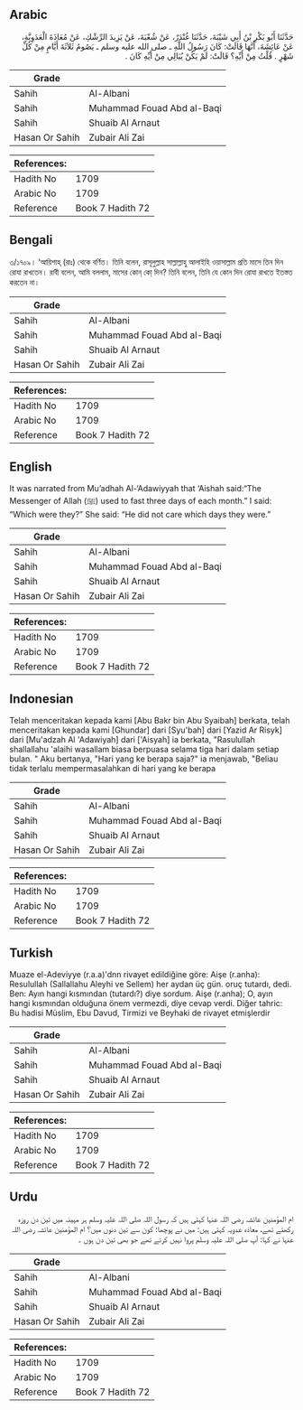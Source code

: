 ## Arabic


<div dir="rtl" lang="ar" style={{fontSize:'larger',backgroundColor:'#f8f9fa',padding:20}}>
حَدَّثَنَا أَبُو بَكْرِ بْنُ أَبِي شَيْبَةَ، حَدَّثَنَا غُنْدَرٌ، عَنْ شُعْبَةَ، عَنْ يَزِيدَ الرِّشْكِ، عَنْ مُعَاذَةَ الْعَدَوِيَّةِ، عَنْ عَائِشَةَ، أَنَّهَا قَالَتْ: كَانَ رَسُولُ اللَّهِ ـ صلى الله عليه وسلم ـ يَصُومُ ثَلاَثَةَ أَيَّامٍ مِنْ كُلِّ شَهْرٍ ‏.‏ قُلْتُ مِنْ أَيِّهِ؟ قَالَتْ: لَمْ يَكُنْ يُبَالِي مِنْ أَيِّهِ كَانَ ‏.‏
</div>
<div style={{backgroundColor:'#f8f9fa',padding:20, marginBottom: 10}}><table> <thead> <tr> <th>Grade</th> <th></th> </tr> </thead> <tbody> <tr><td>Sahih</td><td>Al-Albani</td></tr><tr><td>Sahih</td><td>Muhammad Fouad Abd al-Baqi</td></tr><tr><td>Sahih</td><td>Shuaib Al Arnaut</td></tr><tr><td>Hasan Or Sahih</td><td>Zubair Ali Zai</td></tr></tbody></table><table> <thead> <tr> <th>References:</th> <th></th> </tr> </thead> <tbody><tr><td>Hadith No</td><td>1709</td></tr><tr><td>Arabic No</td><td>1709</td></tr><tr><td>Reference</td><td>Book 7 Hadith 72</td></tr></tbody></table></div>

## Bengali


<div dir="ltr" lang="bn" style={{fontSize:'larger',backgroundColor:'#f8f9fa',padding:20}}>
৩/১৭০৯। ‘আয়িশাহ্ (রাঃ) থেকে বর্ণিত। তিনি বলেন, রাসূলুল্লাহ সাল্লাল্লাহু আলাইহি ওয়াসাল্লাম প্রতি মাসে তিন দিন রোযা রাখতেন। রাবী বলেন, আমি বললাম, মাসের কোন্ কো্ দিন? তিনি বলেন, তিনি যে কোন দিন রোযা রাখতে ইতস্তত করতেন না।
</div>
<div style={{backgroundColor:'#f8f9fa',padding:20, marginBottom: 10}}><table> <thead> <tr> <th>Grade</th> <th></th> </tr> </thead> <tbody> <tr><td>Sahih</td><td>Al-Albani</td></tr><tr><td>Sahih</td><td>Muhammad Fouad Abd al-Baqi</td></tr><tr><td>Sahih</td><td>Shuaib Al Arnaut</td></tr><tr><td>Hasan Or Sahih</td><td>Zubair Ali Zai</td></tr></tbody></table><table> <thead> <tr> <th>References:</th> <th></th> </tr> </thead> <tbody><tr><td>Hadith No</td><td>1709</td></tr><tr><td>Arabic No</td><td>1709</td></tr><tr><td>Reference</td><td>Book 7 Hadith 72</td></tr></tbody></table></div>

## English


<div dir="ltr" lang="en" style={{fontSize:'larger',backgroundColor:'#f8f9fa',padding:20}}>
It was narrated from Mu’adhah Al-‘Adawiyyah that ‘Aishah said:“The Messenger of Allah (ﷺ) used to fast three days of each month.” I said: “Which were they?” She said: “He did not care which days they were.”
</div>
<div style={{backgroundColor:'#f8f9fa',padding:20, marginBottom: 10}}><table> <thead> <tr> <th>Grade</th> <th></th> </tr> </thead> <tbody> <tr><td>Sahih</td><td>Al-Albani</td></tr><tr><td>Sahih</td><td>Muhammad Fouad Abd al-Baqi</td></tr><tr><td>Sahih</td><td>Shuaib Al Arnaut</td></tr><tr><td>Hasan Or Sahih</td><td>Zubair Ali Zai</td></tr></tbody></table><table> <thead> <tr> <th>References:</th> <th></th> </tr> </thead> <tbody><tr><td>Hadith No</td><td>1709</td></tr><tr><td>Arabic No</td><td>1709</td></tr><tr><td>Reference</td><td>Book 7 Hadith 72</td></tr></tbody></table></div>

## Indonesian


<div dir="ltr" lang="id" style={{fontSize:'larger',backgroundColor:'#f8f9fa',padding:20}}>
Telah menceritakan kepada kami [Abu Bakr bin Abu Syaibah] berkata, telah menceritakan kepada kami [Ghundar] dari [Syu'bah] dari [Yazid Ar Risyk] dari [Mu'adzah Al 'Adawiyah] dari ['Aisyah] ia berkata, "Rasulullah shallallahu 'alaihi wasallam biasa berpuasa selama tiga hari dalam setiap bulan. " Aku bertanya, "Hari yang ke berapa saja?" ia menjawab, "Beliau tidak terlalu mempermasalahkan di hari yang ke berapa
</div>
<div style={{backgroundColor:'#f8f9fa',padding:20, marginBottom: 10}}><table> <thead> <tr> <th>Grade</th> <th></th> </tr> </thead> <tbody> <tr><td>Sahih</td><td>Al-Albani</td></tr><tr><td>Sahih</td><td>Muhammad Fouad Abd al-Baqi</td></tr><tr><td>Sahih</td><td>Shuaib Al Arnaut</td></tr><tr><td>Hasan Or Sahih</td><td>Zubair Ali Zai</td></tr></tbody></table><table> <thead> <tr> <th>References:</th> <th></th> </tr> </thead> <tbody><tr><td>Hadith No</td><td>1709</td></tr><tr><td>Arabic No</td><td>1709</td></tr><tr><td>Reference</td><td>Book 7 Hadith 72</td></tr></tbody></table></div>

## Turkish


<div dir="ltr" lang="tr" style={{fontSize:'larger',backgroundColor:'#f8f9fa',padding:20}}>
Muaze el-Adeviyye (r.a.a)'dnn rivayet edildiğine göre: Aişe (r.anha): Resulullah (Sallallahu Aleyhi ve Sellem) her aydan üç gün. oruç tutardı, dedi. Ben: Ayın hangi kısmından (tutardı?) diye sordum. Aişe (r.anha); O, ayın hangi kısmından olduğuna önem vermezdi, diye cevap verdi. Diğer tahric: Bu hadisi Müslim, Ebu Davud, Tirmizi ve Beyhaki de rivayet etmişlerdir
</div>
<div style={{backgroundColor:'#f8f9fa',padding:20, marginBottom: 10}}><table> <thead> <tr> <th>Grade</th> <th></th> </tr> </thead> <tbody> <tr><td>Sahih</td><td>Al-Albani</td></tr><tr><td>Sahih</td><td>Muhammad Fouad Abd al-Baqi</td></tr><tr><td>Sahih</td><td>Shuaib Al Arnaut</td></tr><tr><td>Hasan Or Sahih</td><td>Zubair Ali Zai</td></tr></tbody></table><table> <thead> <tr> <th>References:</th> <th></th> </tr> </thead> <tbody><tr><td>Hadith No</td><td>1709</td></tr><tr><td>Arabic No</td><td>1709</td></tr><tr><td>Reference</td><td>Book 7 Hadith 72</td></tr></tbody></table></div>

## Urdu


<div dir="rtl" lang="ur" style={{fontSize:'larger',backgroundColor:'#f8f9fa',padding:20}}>
ام المؤمنین عائشہ رضی اللہ عنہا کہتی ہیں کہ رسول اللہ صلی اللہ علیہ وسلم ہر مہینہ میں تین دن روزہ رکھتے تھے، معاذہ عدویہ کہتی ہیں: میں نے پوچھا: کون سے تین دنوں میں؟ ام المؤمنین عائشہ رضی اللہ عنہا نے کہا: آپ صلی اللہ علیہ وسلم پروا نہیں کرتے تھے جو بھی تین دن ہوں ۔
</div>
<div style={{backgroundColor:'#f8f9fa',padding:20, marginBottom: 10}}><table> <thead> <tr> <th>Grade</th> <th></th> </tr> </thead> <tbody> <tr><td>Sahih</td><td>Al-Albani</td></tr><tr><td>Sahih</td><td>Muhammad Fouad Abd al-Baqi</td></tr><tr><td>Sahih</td><td>Shuaib Al Arnaut</td></tr><tr><td>Hasan Or Sahih</td><td>Zubair Ali Zai</td></tr></tbody></table><table> <thead> <tr> <th>References:</th> <th></th> </tr> </thead> <tbody><tr><td>Hadith No</td><td>1709</td></tr><tr><td>Arabic No</td><td>1709</td></tr><tr><td>Reference</td><td>Book 7 Hadith 72</td></tr></tbody></table></div>